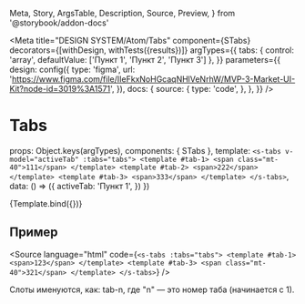   Meta,
  Story,
  ArgsTable,
  Description,
  Source,
  Preview,
} from '@storybook/addon-docs'

<Meta
  title="DESIGN SYSTEM/Atom/Tabs"
  component={STabs}
  decorators={[withDesign, withTests({results})]}
  argTypes={{
    tabs: { control: 'array', defaultValue: ['Пункт 1', 'Пункт 2', 'Пункт 3'] },
  }}
  parameters={{
    design: config({
      type: 'figma',
      url:
        'https://www.figma.com/file/IIeFkxNoHGcaqNHlVeNrhW/MVP-3-Market-UI-Kit?node-id=3019%3A1571',
    }),
    docs: {
      source: {
        type: 'code',
      },
    },
  }}
/>

# Tabs

<Description of={STabs} />

  props: Object.keys(argTypes),
  components: { STabs },
  template:
    `<s-tabs v-model="activeTab" :tabs="tabs">
         <template #tab-1>
             <span class="mt-40">111</span>
         </template>
         <template #tab-2>
             <span>222</span>
         </template>
         <template #tab-3>
             <span>333</span>
         </template>
     </s-tabs>`,
  data: () => ({
    activeTab: 'Пункт 1',
  })
})

<Preview withToolbar withSource="none">
  <Story name="STabs">
    {Template.bind({})}
  </Story>
</Preview>

## Пример
<Source
  language="html"
  code={`
<s-tabs :tabs="tabs">
  <template #tab-1>
    <span>123</span>
  </template>
  <template #tab-3>
    <span class="mt-40">321</span>
  </template>
</s-tabs>
  `}
/>

<div>Слоты именуются, как: tab-n, где "n" — это номер таба (начинается с 1).</div>

<ArgsTable of={STabs} />
